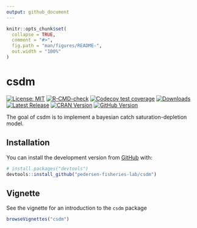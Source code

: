 ```yaml
---
output: github_document
---
```


<!-- README.md is generated from README.Rmd. Please edit that file -->

```r
knitr::opts_chunk$set(
  collapse = TRUE,
  comment = "#>",
  fig.path = "man/figures/README-",
  out.width = "100%"
)
```

# csdm

<!-- badges: start -->
[![License: MIT](https://img.shields.io/badge/License-MIT-yellow.svg)](https://opensource.org/licenses/MIT/)
[![R-CMD-check](https://github.com/pedersen-fisheries-lab/csdm/workflows/R-CMD-check/badge.svg)](https://github.com/pedersen-fisheries-lab/csdm/actions)
[![Codecov test coverage](https://codecov.io/gh/pedersen-fisheries-lab/csdm/branch/main/graph/badge.svg)](https://app.codecov.io/gh/pedersen-fisheries-lab/csdm)
[![Downloads](https://cranlogs.r-pkg.org/badges/csdm?color=brightgreen)](https://CRAN.R-project.org/package=csdm/)
[![Latest Release](https://img.shields.io/github/v/release/pedersen-fisheries-lab/csdm?label=Latest%20Release)](https://github.com/pedersen-fisheries-lab/csdm/releases/latest)
[![CRAN Version](https://img.shields.io/cran/v/csdm?label=CRAN%20Version)](https://CRAN.R-project.org/package=csdm)
[![GitHub Version](https://img.shields.io/github/r-package/v/pedersen-fisheries-lab/csdm?label=GitHub%20Version)](https://github.com/pedersen-fisheries-lab/csdm/blob/main/DESCRIPTION)
<!-- badges: end -->

<!-- badges: end -->

The goal of csdm is to implement a bayesian catch saturation-depletion model.

## Installation

You can install the development version from [GitHub](https://github.com/) with:

``` r
# install.packages("devtools")
devtools::install_github("pedersen-fisheries-lab/csdm")
```

## Vignette

See the vignette for an introduction to the `csdm` package

```r
browseVignettes("csdm")
```
